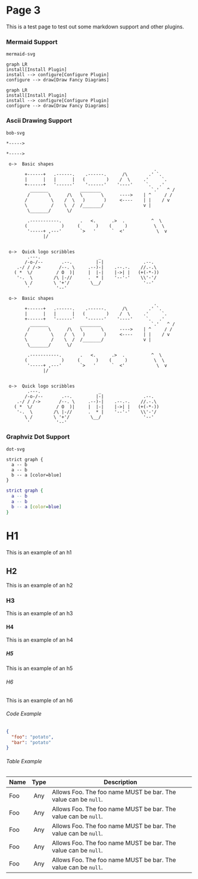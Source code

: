 # Page 3

This is a test page to test out some markdown support and other plugins.


### Mermaid Support

`mermaid-svg`

```mermaid-svg
graph LR
install[Install Plugin]
install --> configure[Configure Plugin]
configure --> draw[Draw Fancy Diagrams]
```

```mermaid
graph LR
install[Install Plugin]
install --> configure[Configure Plugin]
configure --> draw[Draw Fancy Diagrams]
```

### Ascii Drawing Support

`bob-svg`

```bob-svg
*----->
```

```bob
*----->
```

```bob-svg
 o->  Basic shapes
                                                        .
       +------+   .------.    .------.      /\        .' `.
       |      |   |      |   (        )    /  \     .'     `.
       +------+   '------'    '------'    '----'     `.   .'
         _______            ________                   `.'   ^ /
        /       \      /\   \       \      ---->    | ^     / /
       /         \    /  \   )       )     <----    | |    / v
       \         /    \  /  /_______/               v |
        \_______/      \/

        .-----------.       .   <.      .>  .          ^  \
       (             )     (      )    (     )          \  \
        '-----+ ,---'       `>   '      `  <'            \  v
              |/


 o->  Quick logo scribbles
        .---.                      _
       /-o-/--       .--.         |-|               .--.
    .-/ / /->       /--. \     .--)-|    .--.-.    //.-.\
   ( *  \/         / O  )|     |  |-|    |->| |   (+(-*-))
    '-.  \        /\ |-//      .  * |    '--'-'    \\'-'/
       \ /        \ '+'/        \__/                '--'
        '          '--'

```

```bob
 o->  Basic shapes
                                                        .
       +------+   .------.    .------.      /\        .' `.
       |      |   |      |   (        )    /  \     .'     `.
       +------+   '------'    '------'    '----'     `.   .'
         _______            ________                   `.'   ^ /
        /       \      /\   \       \      ---->    | ^     / /
       /         \    /  \   )       )     <----    | |    / v
       \         /    \  /  /_______/               v |
        \_______/      \/

        .-----------.       .   <.      .>  .          ^  \
       (             )     (      )    (     )          \  \
        '-----+ ,---'       `>   '      `  <'            \  v
              |/


 o->  Quick logo scribbles
        .---.                      _
       /-o-/--       .--.         |-|               .--.
    .-/ / /->       /--. \     .--)-|    .--.-.    //.-.\
   ( *  \/         / O  )|     |  |-|    |->| |   (+(-*-))
    '-.  \        /\ |-//      .  * |    '--'-'    \\'-'/
       \ /        \ '+'/        \__/                '--'
        '          '--'

```

### Graphviz Dot Support

`dot-svg`

```dot-svg
strict graph {
  a -- b
  a -- b
  b -- a [color=blue]
}
```

```dot
strict graph {
  a -- b
  a -- b
  b -- a [color=blue]
}
```

# H1
This is an example of an h1

## H2
This is an example of an h2

### H3
This is an example of an h3

#### H4
This is an example of an h4

##### H5
This is an example of an h5

###### H6
This is an example of an h6




###### Code Example

```json
{
  "foo": "potato",
  "bar": "potato"
}
```


###### Table Example

Name | Type | Description
---|:---:|---
Foo | Any | Allows Foo. The foo name MUST be bar. The value can be `null`.
Foo | Any | Allows Foo. The foo name MUST be bar. The value can be `null`.
Foo | Any | Allows Foo. The foo name MUST be bar. The value can be `null`.
Foo | Any | Allows Foo. The foo name MUST be bar. The value can be `null`.
Foo | Any | Allows Foo. The foo name MUST be bar. The value can be `null`.
